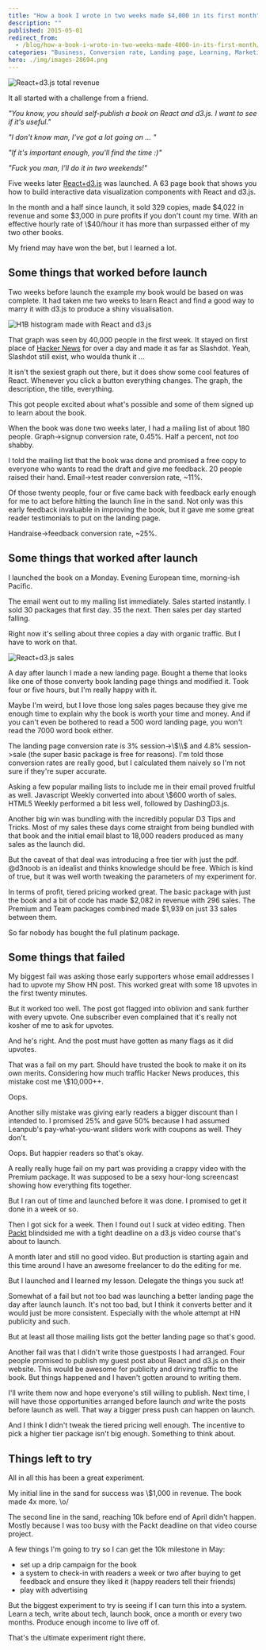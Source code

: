 ```yaml
---
title: "How a book I wrote in two weeks made $4,000 in its first month"
description: ""
published: 2015-05-01
redirect_from:
  - /blog/how-a-book-i-wrote-in-two-weeks-made-4000-in-its-first-month/swizec/6675
categories: "Business, Conversion rate, Landing page, Learning, Marketing, Side Projects"
hero: ./img/images-28694.png
---
```


![React+d3.js total revenue](./img/images-28694.png "React+d3.js total revenue")![]()

It all started with a challenge from a friend.

_"You know, you should self-publish a book on React and d3.js. I want to see if it's useful."_

_"I don't know man, I've got a lot going on ... "_

_"If it's important enough, you'll find the time :)"_

_"Fuck you man, I'll do it in two weekends!"_

Five weeks later [React+d3.js](http://swizec.com/reactd3js) was launched. A 63 page book that shows you how to build interactive data visualization components with React and d3.js.

In the month and a half since launch, it sold 329 copies, made $4,022 in revenue and some $3,000 in pure profits if you don't count my time. With an effective hourly rate of \\\$40/hour it has more than surpassed either of my two other books.

My friend may have won the bet, but I learned a lot.

## Some things that worked before launch

Two weeks before launch the example my book would be based on was complete. It had taken me two weeks to learn React and find a good way to marry it with d3.js to produce a shiny visualisation.

![H1B histogram made with React and d3.js](./img/images-28692.png "H1B histogram made with React and d3.js")

That graph was seen by 40,000 people in the first week. It stayed on first place of [Hacker News](http://news.ycombinator.com/ "Hacker News") for over a day and made it as far as Slashdot. Yeah, Slashdot still exist, who woulda thunk it ...

It isn't the sexiest graph out there, but it does show some cool features of React. Whenever you click a button everything changes. The graph, the description, the title, everything.

This got people excited about what's possible and some of them signed up to learn about the book.

When the book was done two weeks later, I had a mailing list of about 180 people. Graph->signup conversion rate, 0.45%. Half a percent, not _too_ shabby.

I told the mailing list that the book was done and promised a free copy to everyone who wants to read the draft and give me feedback. 20 people raised their hand. Email->test reader conversion rate, ~11%.

Of those twenty people, four or five came back with feedback early enough for me to act before hitting the launch line in the sand. Not only was this early feedback invaluable in improving the book, but it gave me some great reader testimonials to put on the landing page.

Handraise->feedback conversion rate, ~25%.

## Some things that worked after launch

I launched the book on a Monday. Evening European time, morning-ish Pacific.

The email went out to my mailing list immediately. Sales started instantly. I sold 30 packages that first day. 35 the next. Then sales per day started falling.

Right now it's selling about three copies a day with organic traffic. But I have to work on that.

![React+d3.js sales](./img/images-28696.png "React+d3.js sales")

A day after launch I made a new landing page. Bought a theme that looks like one of those converty book landing page things and modified it. Took four or five hours, but I'm really happy with it.

Maybe I'm weird, but I love those long sales pages because they give me enough time to explain why the book is worth your time and money. And if you can't even be bothered to read a 500 word landing page, you won't read the 7000 word book either.

The landing page conversion rate is 3% session->\\$\\$ and 4.8% session->sale (the super basic package is free for reasons). I'm told those conversion rates are really good, but I calculated them naively so I'm not sure if they're super accurate.

Asking a few popular mailing lists to include me in their email proved fruitful as well. Javascript Weekly converted into about \\\$600 worth of sales. HTML5 Weekly performed a bit less well, followed by DashingD3.js.

Another big win was bundling with the incredibly popular D3 Tips and Tricks. Most of my sales these days come straight from being bundled with that book and the initial email blast to 18,000 readers produced as many sales as the launch did.

But the caveat of that deal was introducing a free tier with just the pdf. @d3noob is an idealist and thinks knowledge should be free. Which is kind of true, but it was well worth tweaking the parameters of my experiment for.

In terms of profit, tiered pricing worked great. The basic package with just the book and a bit of code has made $2,082 in revenue with 296 sales. The Premium and Team packages combined made $1,939 on just 33 sales between them.

So far nobody has bought the full platinum package.

## Some things that failed

My biggest fail was asking those early supporters whose email addresses I had to upvote my Show HN post. This worked great with some 18 upvotes in the first twenty minutes.

But it worked too well. The post got flagged into oblivion and sank further with every upvote. One subscriber even complained that it's really not kosher of me to ask for upvotes.

And he's right. And the post must have gotten as many flags as it did upvotes.

That was a fail on my part. Should have trusted the book to make it on its own merits. Considering how much traffic Hacker News produces, this mistake cost me \\\$10,000++.

Oops.

Another silly mistake was giving early readers a bigger discount than I intended to. I promised 25% and gave 50% because I had assumed Leanpub's pay-what-you-want sliders work with coupons as well. They don't.

Oops. But happier readers so that's okay.

A really really huge fail on my part was providing a crappy video with the Premium package. It was supposed to be a sexy hour-long screencast showing how everything fits together.

But I ran out of time and launched before it was done. I promised to get it done in a week or so.

Then I got sick for a week. Then I found out I suck at video editing. Then [Packt](http://www.packtpub.com "Packt") blindsided me with a tight deadline on a d3.js video course that's about to launch.

A month later and still no good video. But production is starting again and this time around I have an awesome freelancer to do the editing for me.

But I launched and I learned my lesson. Delegate the things you suck at!

Somewhat of a fail but not too bad was launching a better landing page the day after launch launch. It's not too bad, but I think it converts better and it would just be more consistent. Especially with the whole attempt at HN publicity and such.

But at least all those mailing lists got the better landing page so that's good.

Another fail was that I didn't write those guestposts I had arranged. Four people promised to publish my guest post about React and d3.js on their website. This would be awesome for publicity and driving traffic to the book. But things happened and I haven't gotten around to writing them.

I'll write them now and hope everyone's still willing to publish. Next time, I will have those opportunities arranged before launch _and_ write the posts before launch as well. That way a bigger press push can happen on launch.

And I think I didn't tweak the tiered pricing well enough. The incentive to pick a higher tier package isn't big enough. Something to think about.

## Things left to try

All in all this has been a great experiment.

My initial line in the sand for success was \\\$1,000 in revenue. The book made 4x more. \\o/

The second line in the sand, reaching 10k before end of April didn't happen. Mostly because I was too busy with the Packt deadline on that video course project.

A few things I'm going to try so I can get the 10k milestone in May:

- set up a drip campaign for the book
- a system to check-in with readers a week or two after buying to get feedback and ensure they liked it (happy readers tell their friends)
- play with advertising

But the biggest experiment to try is seeing if I can turn this into a system. Learn a tech, write about tech, launch book, once a month or every two months. Produce enough income to live off of.

That's the ultimate experiment right there.
